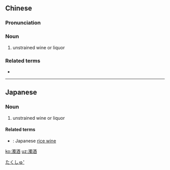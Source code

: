 {{also|浊酒}}
==Chinese==
{{zh-forms|s=浊酒}}

===Pronunciation===
{{zh-pron
|m=zhuójiǔ
|cat=n
}}

===Noun===
{{zh-noun}}

# unstrained wine or liquor

===Related terms===
* {{zh-l|稠酒}}

----

==Japanese==
{{ja-kanjitab|だく|しゅ|yomi=o}}

===Noun===
{{ja-noun|だくしゅ}}

# unstrained wine or liquor

====Related terms====
* {{ja-r|清酒|せいしゅ}}: Japanese [[rice wine]]

[[Category:ja:Alcoholic beverages|たくしゅ']]

[[ko:濁酒]]
[[uz:濁酒]]